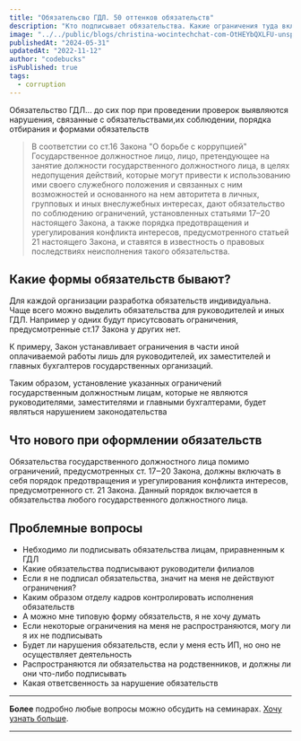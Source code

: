 ```yaml
---
title: "Обязательсво ГДЛ. 50 оттенков обязательств"
description: "Кто подписывает обязательства. Какие ограничения туда включать. Последние изменения в обязательствах"
image: "../../public/blogs/christina-wocintechchat-com-OtHEYbQXLFU-unsplash.jpg"
publishedAt: "2024-05-31"
updatedAt: "2022-11-12"
author: "codebucks"
isPublished: true
tags:
  - corruption
---
```


Обязательство ГДЛ... до сих пор при проведении проверок выявляются нарушения, связанные с
обязательствами,их соблюдении, порядка отбирания и формами обязательств

> В соответстии со ст.16 Закона "О борьбе с коррупцией" Государственное должностное лицо, лицо, претендующее на занятие должности государственного должностного лица, в целях недопущения действий, которые могут привести к использованию ими своего служебного положения и связанных с ним возможностей и основанного на нем авторитета в личных, групповых и иных внеслужебных интересах, дают обязательство по соблюдению ограничений, установленных статьями 17–20 настоящего Закона, а также порядка предотвращения и урегулирования конфликта интересов, предусмотренного статьей 21 настоящего Закона, и ставятся в известность о правовых последствиях неисполнения такого обязательства.

## Какие формы обязательств бывают?

Для каждой организации разработка обязательств индивидуальна. Чаще всего можно выделить
обязательства для руководителей и иных ГДЛ. Например у одних будут присутсвовать ограничения, предусмотренные
ст.17 Закона у других нет.

К примеру, Закон устанавливает ограничения в части иной оплачиваемой работы лишь для руководителей, их заместителей и главных бухгалтеров государственных организаций.

Таким образом, установление указанных ограничений государственным должностным лицам, которые не являются руководителями, заместителями и главными бухгалтерами, будет являться нарушением законодательства

## Что нового при оформлении обязательств

Обязательства государственного должностного лица помимо ограничений, предусмотренных ст. 17‒20 Закона, должны включать в себя порядок предотвращения и урегулирования конфликта интересов, предусмотренного ст. 21 Закона.
Данный порядок включается в обязательства любого государственного должностного лица.

## Проблемные вопросы

- Небходимо ли подписывать обязательства лицам, приравненным к ГДЛ
- Какие обязательства подписывают руководители филиалов
- Если я не подписал обязательства, значит на меня не действуют ограничения?
- Каким образом отделу кадров контролировать исполнения обязательств
- А можно мне типовую форму обязательств, я не хочу думать
- Если некоторые ограничения на меня не распространяются, могу ли я их не подписывать
- Будет ли нарушения обязательств, если у меня есть ИП, но оно не осуществляет деятельность
- Распространяются ли обязательства на родственников, и должны ли они что-либо подписывать
- Какая ответсвенность за нарушение обязательств

---

**Более** подробно любые вопросы можно обсудить на семинарах. [Хочу узнать больше](../contact).

---
